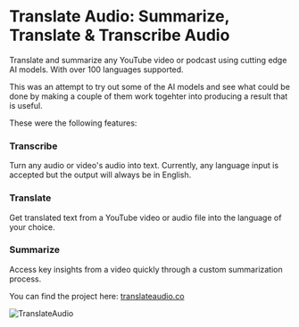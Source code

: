 # Translate Audio: Summarize, Translate & Transcribe Audio

Translate and summarize any YouTube video or podcast using cutting edge AI models. With over 100 
languages supported.

This was an attempt to try out some of the AI models and see what could be done by 
making a couple of them work togehter into producing a result that is useful.

These were the following features:

### Transcribe

Turn any audio or video's audio into text. Currently, any language input is accepted but the output will always be in English.

### Translate

Get translated text from a YouTube video or audio file into the language of your choice.

### Summarize

Access key insights from a video quickly through a custom summarization process.

You can find the project here: [translateaudio.co](https://translateaudio.co/)

![TranslateAudio](../../public/translateaudio.png)
